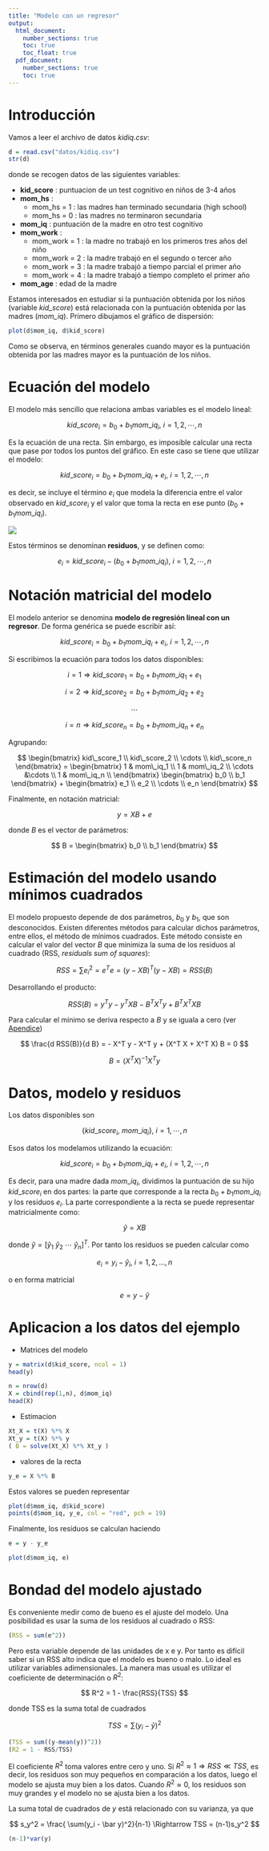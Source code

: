 ```yaml
---
title: "Modelo con un regresor"
output: 
  html_document:
    number_sections: true
    toc: true
    toc_float: true
  pdf_document:
    number_sections: true
    toc: true
---
```



# Introducción

Vamos a leer el archivo de datos *kidiq.csv*:

```r
d = read.csv("datos/kidiq.csv")
str(d)
```

donde se recogen datos de las siguientes variables:

- **kid_score**    : puntuacion de un test cognitivo en niños de 3-4 años
- **mom_hs**       :
    - mom_hs = 1 : las madres han terminado secundaria (high school)
    - mom_hs = 0 : las madres no terminaron secundaria
- **mom_iq**       : puntuación de la madre en otro test cognitivo
- **mom_work**     :
    - mom_work = 1 : la madre no trabajó en los primeros tres años del niño
    - mom_work = 2 : la madre trabajó en el segundo o tercer año
    - mom_work = 3 : la madre trabajó a tiempo parcial el primer año
    - mom_work = 4 : la madre trabajó a tiempo completo el primer año
- **mom_age**      : edad de la madre

Estamos interesados en estudiar si la puntuación obtenida por los niños (variable *kid_score*) está relacionada con la puntuación obtenida por las madres (*mom_iq*). Primero dibujamos el gráfico de dispersión:

```r
plot(d$mom_iq, d$kid_score)
```

Como se observa, en términos generales cuando mayor es la puntuación obtenida por las madres mayor es la puntuación de los niños. 

# Ecuación del modelo

El modelo más sencillo que relaciona ambas variables es el modelo lineal:

$$
kid\_score_i = b_0 + b_1 mom\_iq_i, \ i = 1,2,\cdots,n
$$

Es la ecuación de una recta. Sin embargo, es imposible calcular una recta que pase por todos los puntos del gráfico. En este caso se tiene que utilizar el modelo:

$$
kid\_score_i = b_0 + b_1 mom\_iq_i + e_i, \ i = 1,2,\cdots,n
$$

es decir, se incluye el término $e_i$ que modela la diferencia entre el valor observado en $kid\_score_i$ y el valor que toma la recta en ese punto ($b_0 + b_1 mom\_iq_i$).

![](imagenes/residuo.jpg)

Estos términos se denominan **residuos**, y se definen como:

$$
e_i = kid\_score_i - (b_0 + b_1 mom\_iq_i), \ i = 1,2,\cdots,n
$$


# Notación matricial del modelo

El modelo anterior se denomina **modelo de regresión lineal con un regresor**. De forma genérica se puede escribir así:

$$
kid\_score_i = b_0 + b_1 mom\_iq_i + e_i, \ i = 1,2,\cdots,n
$$

Si escribimos la ecuación para todos los datos disponibles:

$$
i = 1 \Rightarrow kid\_score_1 = b_0 + b_1 mom\_iq_1 + e_1
$$

$$
i = 2 \Rightarrow kid\_score_2 = b_0 + b_1 mom\_iq_2 + e_2
$$

$$
\cdots
$$

$$
i = n \Rightarrow kid\_score_n = b_0 + b_1 mom\_iq_n + e_n
$$

Agrupando:

$$
\begin{bmatrix}
kid\_score_1 \\ kid\_score_2 \\ \cdots \\ kid\_score_n
\end{bmatrix}
=
\begin{bmatrix}
1 & mom\_iq_1 \\
1 & mom\_iq_2 \\
\cdots &\cdots \\
1 & mom\_iq_n \\
\end{bmatrix}
\begin{bmatrix}
b_0 \\ b_1
\end{bmatrix}
+
\begin{bmatrix}
e_1 \\ e_2 \\ \cdots \\ e_n
\end{bmatrix}
$$

Finalmente, en notación matricial:

$$
y = X B + e
$$

donde $B$ es el vector de parámetros:

$$
B
=
\begin{bmatrix}
b_0 \\ b_1
\end{bmatrix}
$$

# Estimación del modelo usando mínimos cuadrados

El modelo propuesto depende de dos parámetros, $b_0$ y $b_1$, que son desconocidos. Existen diferentes métodos para calcular dichos parámetros, entre ellos, el método de mínimos cuadrados. Este método consiste en calcular el valor del vector $B$ que minimiza la suma de los residuos al cuadrado (RSS, *residuals sum of squares*):

$$
RSS = \sum e_i^2 = e^T e = (y - X B)^T(y - X B) = RSS(B)
$$

Desarrollando el producto:

$$
RSS(B) = y^T y - y^T X B - B^T X^T y + B^T X^T X B
$$

Para calcular el mínimo se deriva respecto a $B$ y se iguala a cero (ver [Apendice](lm_apendice_derivadas.html))

$$
\frac{d RSS(B)}{d B} = - X^T y - X^T y + (X^T X + X^T X) B = 0
$$

$$
B = (X^TX)^{-1}X^Ty
$$

# Datos, modelo y residuos

Los datos disponibles son 

$$
\{ kid\_score_i, \ mom\_iq_{i}\}, \ i = 1,\cdots,n
$$

Esos datos los modelamos utilizando la ecuación:

$$
kid\_score_i = b_0 + b_1 mom\_iq_i + e_i, \ i = 1,2,\cdots,n
$$

Es decir, para una madre dada $mom\_iq_i$, dividimos la puntuación de su hijo $kid\_score_i$ en dos partes: la parte que corresponde a la recta $b_0 + b_1 mom\_iq_i$ y los residuos $e_i$. La parte correspondiente a la recta se puede representar matricialmente como:

$$
\hat y = X B
$$

donde $\hat y = [\hat y_1 \ \hat y_2 \ \cdots \ \hat y_n]^T$. Por tanto los residuos se pueden calcular como

$$
e_i = y_i - \hat y_i, \ i = 1,2,\ldots,n
$$

o en forma matricial

$$
e = y - \hat y
$$

# Aplicacion a los datos del ejemplo

- Matrices del modelo

```r
y = matrix(d$kid_score, ncol = 1)
head(y)
```

```r
n = nrow(d)
X = cbind(rep(1,n), d$mom_iq)
head(X)
```

- Estimacion

```r
Xt_X = t(X) %*% X
Xt_y = t(X) %*% y
( B = solve(Xt_X) %*% Xt_y )
```

- valores de la recta

```r
y_e = X %*% B
```

Estos valores se pueden representar

```r
plot(d$mom_iq, d$kid_score)
points(d$mom_iq, y_e, col = "red", pch = 19)
```

Finalmente, los residuos se calculan haciendo

```r
e = y - y_e
```

```r
plot(d$mom_iq, e)
```


# Bondad del modelo ajustado

Es conveniente medir como de bueno es el ajuste del modelo. Una posibilidad es usar la suma de los residuos al cuadrado o RSS:

```r
(RSS = sum(e^2))
```

Pero esta variable depende de las unidades de x e y. Por tanto es difícil saber si un RSS alto indica que el modelo es bueno o malo. Lo ideal es utilizar variables adimensionales. La manera mas usual es utilizar el coeficiente de determinación o $R^2$:

$$
R^2 = 1 - \frac{RSS}{TSS}
$$

donde TSS es la suma total de cuadrados

$$
TSS = \sum(y_i - \bar y)^2
$$

```r
(TSS = sum((y-mean(y))^2))
(R2 = 1 - RSS/TSS)
```

El coeficiente $R^2$ toma valores entre cero y uno. Si $R^2 \approx 1 \Rightarrow RSS \ll TSS$, es decir, los residuos son muy pequeños en comparación a los datos, luego el modelo se ajusta muy bien a los datos. Cuando $R^2 \approx 0$, los residuos son muy grandes y el modelo no se ajusta bien a los datos.

La suma total de cuadrados de *y* está relacionado con su varianza, ya que

$$
s_y^2 = \frac{ \sum(y_i - \bar y)^2}{n-1} \Rightarrow TSS = (n-1)s_y^2
$$

```r
(n-1)*var(y)
```

